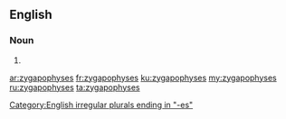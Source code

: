 ==English==

===Noun===
{{head|en}}

# {{plural of|zygapophysis}}

[[Category:English irregular plurals ending in "-es"]]

[[ar:zygapophyses]]
[[fr:zygapophyses]]
[[ku:zygapophyses]]
[[my:zygapophyses]]
[[ru:zygapophyses]]
[[ta:zygapophyses]]